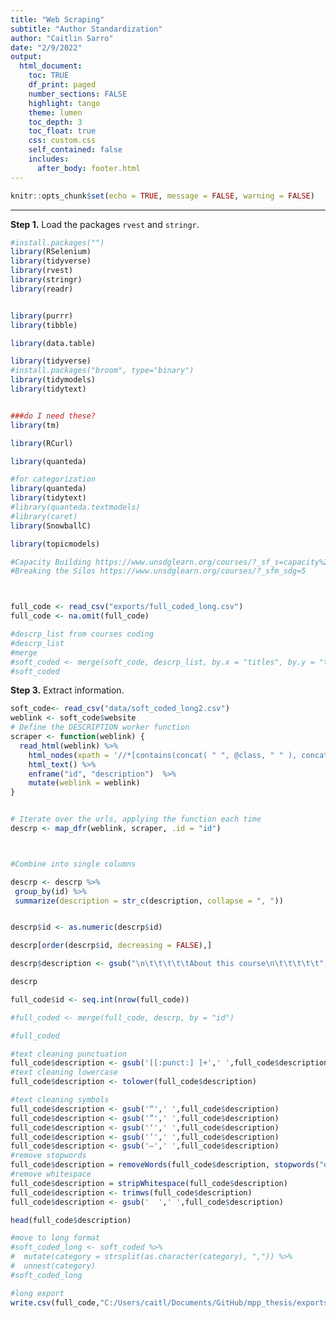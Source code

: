 ```yaml
---
title: "Web Scraping"
subtitle: "Author Standardization"
author: "Caitlin Sarro"
date: "2/9/2022"
output: 
  html_document:
    toc: TRUE
    df_print: paged
    number_sections: FALSE
    highlight: tango
    theme: lumen
    toc_depth: 3
    toc_float: true
    css: custom.css 
    self_contained: false
    includes:
      after_body: footer.html
---
```


```r
knitr::opts_chunk$set(echo = TRUE, message = FALSE, warning = FALSE)
```
***


**Step 1.** Load the packages `rvest` and `stringr`.

```r
#install.packages("")
library(RSelenium)
library(tidyverse)
library(rvest)
library(stringr)
library(readr)


library(purrr)
library(tibble)

library(data.table)

library(tidyverse)
#install.packages("broom", type="binary") 
library(tidymodels)
library(tidytext)


###do I need these?
library(tm)

library(RCurl)

library(quanteda)

#for categorization
library(quanteda)
library(tidytext)
#library(quanteda.textmodels)
#library(caret)
library(SnowballC)

library(topicmodels)


```


```r
#Capacity Building https://www.unsdglearn.org/courses/?_sf_s=capacity%20building
#Breaking the Silos https://www.unsdglearn.org/courses/?_sfm_sdg=5



full_code <- read_csv("exports/full_coded_long.csv")
full_code <- na.omit(full_code)

#descrp_list from courses coding
#descrp_list
#merge
#soft_coded <- merge(soft_code, descrp_list, by.x = "titles", by.y = "titles_acad", all.x = TRUE)
#soft_coded
```


**Step 3.** Extract information.

```r
soft_code<- read_csv("data/soft_coded_long2.csv")
weblink <- soft_code$website
# Define the DESCRIPTION worker function
scraper <- function(weblink) {
  read_html(weblink) %>% 
    html_nodes(xpath = '//*[contains(concat( " ", @class, " " ), concat( " ", "resource-contentblock", " " ))]//*[contains(concat( " ", @class, " " ), concat( " ", "wrapper", " " ))] | //*[contains(concat( " ", @class, " " ), concat( " ", "resource-contentblock", " " ))]//p') %>% 
    html_text() %>% 
    enframe("id", "description")  %>%
    mutate(weblink = weblink) 
}


# Iterate over the urls, applying the function each time
descrp <- map_dfr(weblink, scraper, .id = "id")



#Combine into single columns

descrp <- descrp %>%
 group_by(id) %>%
 summarize(description = str_c(description, collapse = ", "))


descrp$id <- as.numeric(descrp$id)

descrp[order(descrp$id, decreasing = FALSE),] 

descrp$description <- gsub("\n\t\t\t\t\tAbout this course\n\t\t\t\t\t", "", descrp$description)

descrp

```

```r

full_code$id <- seq.int(nrow(full_code))

#full_coded <- merge(full_code, descrp, by = "id")

#full_coded
```

```r

#text cleaning punctuation
full_code$description <- gsub('[[:punct:] ]+',' ',full_code$description)
#text cleaning lowercase
full_code$description <- tolower(full_code$description)

#text cleaning symbols
full_code$description <- gsub('“',' ',full_code$description)
full_code$description <- gsub('”',' ',full_code$description)
full_code$description <- gsub('‘',' ',full_code$description)
full_code$description <- gsub('’',' ',full_code$description)
full_code$description <- gsub('–',' ',full_code$description)
#remove stopwords
full_code$description = removeWords(full_code$description, stopwords("english"))
#remove whitespace
full_code$description = stripWhitespace(full_code$description)
full_code$description <- trimws(full_code$description)
full_code$description <- gsub('  ',' ',full_code$description)

head(full_code$description)
```
```r
#move to long format
#soft_coded_long <- soft_coded %>% 
#  mutate(category = strsplit(as.character(category), ",")) %>%
#  unnest(category)
#soft_coded_long
```

```r
#long export 
write.csv(full_code,"C:/Users/caitl/Documents/GitHub/mpp_thesis/exports/full_code.csv", row.names = TRUE)
```